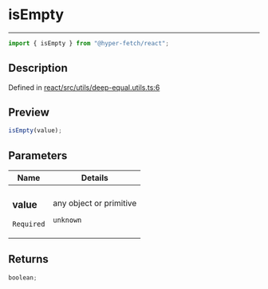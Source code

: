 # isEmpty

<div class="api-docs__separator" data-reactroot="">

---

</div><div class="api-docs__import" data-reactroot="">

```ts
import { isEmpty } from "@hyper-fetch/react";
```

</div><div class="api-docs__section">

## Description

</div><div class="api-docs__description"><span class="api-docs__do-not-parse">

</span></div><p class="api-docs__definition">

Defined in
[react/src/utils/deep-equal.utils.ts:6](https://github.com/BetterTyped/hyper-fetch/blob/c3e2c45/packages/react/src/utils/deep-equal.utils.ts#L6)

</p><div class="api-docs__section">

## Preview

</div><div class="api-docs__preview fn">

```ts
isEmpty(value);
```

</div><div class="api-docs__section">

## Parameters

</div>
<div class="api-docs__parameters">
<table>
<thead><tr><th>Name</th><th>Details</th></tr></thead>
<tbody><tr param-data="value"><td class="api-docs__param-name required">

### value

`Required`

</td><td class="api-docs__param-type">

any object or primitive

`unknown`

</td></tr></tbody></table></div><div class="api-docs__section">

## Returns

</div><div class="api-docs__returns">

```ts
boolean;
```

</div>
